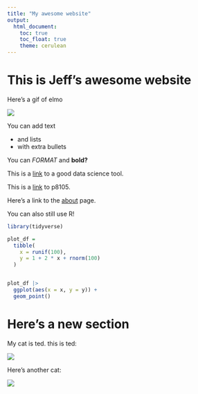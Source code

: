 ```yaml
---
title: "My awesome website"
output: 
  html_document:
    toc: true
    toc_float: true
    theme: cerulean
---
```


# This is Jeff's awesome website

Here's a gif of elmo

![](https://media.giphy.com/media/drXGoW1iudhKw/giphy.gif)



You can add text

* and lists
* with extra bullets

You can *FORMAT* and **bold?**


This is a [link](https://google.com) to a good data science tool.

This is a [link](https://p8105.com/) to p8105.

Here's a link to the [about](about.html) page.


You can also still use R!

```r
library(tidyverse)

plot_df =
  tibble(
    x = runif(100),
    y = 1 + 2 * x + rnorm(100)
  )


plot_df |>
  ggplot(aes(x = x, y = y)) +
  geom_point()
```



# Here's a new section

My cat is ted. this is ted:

![](images/cat_1.jpg)



Here's another cat:

![](images/cat_2.jpg)





